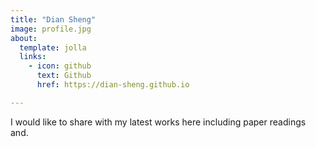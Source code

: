 ```yaml
---
title: "Dian Sheng"
image: profile.jpg
about:
  template: jolla
  links:
    - icon: github
      text: Github
      href: https://dian-sheng.github.io

---
```


I would like to share with my latest works here including paper readings and.